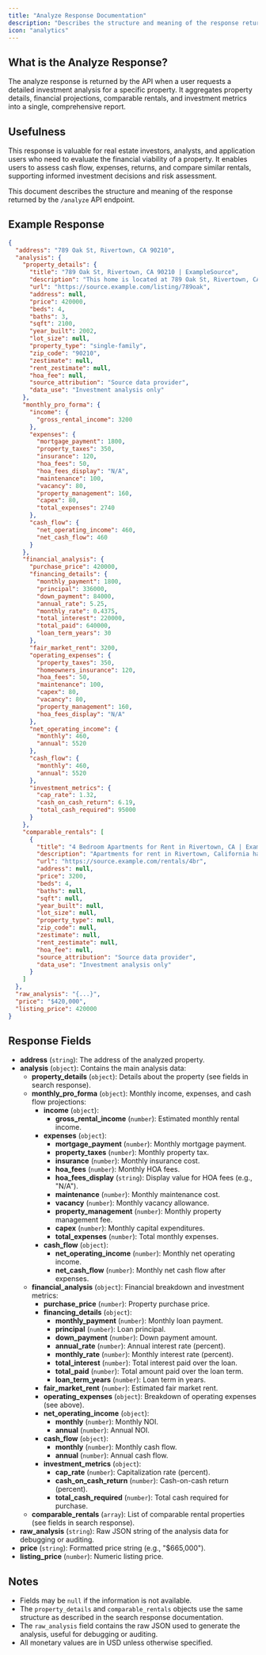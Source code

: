 ```yaml
---
title: "Analyze Response Documentation"
description: "Describes the structure and meaning of the response returned by the /analyze API endpoint, aggregating property details, financial projections, comparables, and investment metrics."
icon: "analytics"
---
```


## What is the Analyze Response?

The analyze response is returned by the API when a user requests a detailed investment analysis for a specific property. It aggregates property details, financial projections, comparable rentals, and investment metrics into a single, comprehensive report.

## Usefulness

This response is valuable for real estate investors, analysts, and application users who need to evaluate the financial viability of a property. It enables users to assess cash flow, expenses, returns, and compare similar rentals, supporting informed investment decisions and risk assessment.

This document describes the structure and meaning of the response returned by the `/analyze` API endpoint.

## Example Response

```json
{
  "address": "789 Oak St, Rivertown, CA 90210",
  "analysis": {
    "property_details": {
      "title": "789 Oak St, Rivertown, CA 90210 | ExampleSource",
      "description": "This home is located at 789 Oak St, Rivertown, CA 90210. It is a 4 bed, 3 bath single-family home listed for $420,000.",
      "url": "https://source.example.com/listing/789oak",
      "address": null,
      "price": 420000,
      "beds": 4,
      "baths": 3,
      "sqft": 2100,
      "year_built": 2002,
      "lot_size": null,
      "property_type": "single-family",
      "zip_code": "90210",
      "zestimate": null,
      "rent_zestimate": null,
      "hoa_fee": null,
      "source_attribution": "Source data provider",
      "data_use": "Investment analysis only"
    },
    "monthly_pro_forma": {
      "income": {
        "gross_rental_income": 3200
      },
      "expenses": {
        "mortgage_payment": 1800,
        "property_taxes": 350,
        "insurance": 120,
        "hoa_fees": 50,
        "hoa_fees_display": "N/A",
        "maintenance": 100,
        "vacancy": 80,
        "property_management": 160,
        "capex": 80,
        "total_expenses": 2740
      },
      "cash_flow": {
        "net_operating_income": 460,
        "net_cash_flow": 460
      }
    },
    "financial_analysis": {
      "purchase_price": 420000,
      "financing_details": {
        "monthly_payment": 1800,
        "principal": 336000,
        "down_payment": 84000,
        "annual_rate": 5.25,
        "monthly_rate": 0.4375,
        "total_interest": 220000,
        "total_paid": 640000,
        "loan_term_years": 30
      },
      "fair_market_rent": 3200,
      "operating_expenses": {
        "property_taxes": 350,
        "homeowners_insurance": 120,
        "hoa_fees": 50,
        "maintenance": 100,
        "capex": 80,
        "vacancy": 80,
        "property_management": 160,
        "hoa_fees_display": "N/A"
      },
      "net_operating_income": {
        "monthly": 460,
        "annual": 5520
      },
      "cash_flow": {
        "monthly": 460,
        "annual": 5520
      },
      "investment_metrics": {
        "cap_rate": 1.32,
        "cash_on_cash_return": 6.19,
        "total_cash_required": 95000
      }
    },
    "comparable_rentals": [
      {
        "title": "4 Bedroom Apartments for Rent in Rivertown, CA | ExampleSource",
        "description": "Apartments for rent in Rivertown, California have a median rental price of $3,200.",
        "url": "https://source.example.com/rentals/4br",
        "address": null,
        "price": 3200,
        "beds": 4,
        "baths": null,
        "sqft": null,
        "year_built": null,
        "lot_size": null,
        "property_type": null,
        "zip_code": null,
        "zestimate": null,
        "rent_zestimate": null,
        "hoa_fee": null,
        "source_attribution": "Source data provider",
        "data_use": "Investment analysis only"
      }
    ]
  },
  "raw_analysis": "{...}",
  "price": "$420,000",
  "listing_price": 420000
}
```

## Response Fields

- **address** (`string`): The address of the analyzed property.
- **analysis** (`object`): Contains the main analysis data:
  - **property_details** (`object`): Details about the property (see fields in search response).
  - **monthly_pro_forma** (`object`): Monthly income, expenses, and cash flow projections:
    - **income** (`object`): 
      - **gross_rental_income** (`number`): Estimated monthly rental income.
    - **expenses** (`object`): 
      - **mortgage_payment** (`number`): Monthly mortgage payment.
      - **property_taxes** (`number`): Monthly property tax.
      - **insurance** (`number`): Monthly insurance cost.
      - **hoa_fees** (`number`): Monthly HOA fees.
      - **hoa_fees_display** (`string`): Display value for HOA fees (e.g., "N/A").
      - **maintenance** (`number`): Monthly maintenance cost.
      - **vacancy** (`number`): Monthly vacancy allowance.
      - **property_management** (`number`): Monthly property management fee.
      - **capex** (`number`): Monthly capital expenditures.
      - **total_expenses** (`number`): Total monthly expenses.
    - **cash_flow** (`object`): 
      - **net_operating_income** (`number`): Monthly net operating income.
      - **net_cash_flow** (`number`): Monthly net cash flow after expenses.
  - **financial_analysis** (`object`): Financial breakdown and investment metrics:
    - **purchase_price** (`number`): Property purchase price.
    - **financing_details** (`object`): 
      - **monthly_payment** (`number`): Monthly loan payment.
      - **principal** (`number`): Loan principal.
      - **down_payment** (`number`): Down payment amount.
      - **annual_rate** (`number`): Annual interest rate (percent).
      - **monthly_rate** (`number`): Monthly interest rate (percent).
      - **total_interest** (`number`): Total interest paid over the loan.
      - **total_paid** (`number`): Total amount paid over the loan term.
      - **loan_term_years** (`number`): Loan term in years.
    - **fair_market_rent** (`number`): Estimated fair market rent.
    - **operating_expenses** (`object`): Breakdown of operating expenses (see above).
    - **net_operating_income** (`object`): 
      - **monthly** (`number`): Monthly NOI.
      - **annual** (`number`): Annual NOI.
    - **cash_flow** (`object`): 
      - **monthly** (`number`): Monthly cash flow.
      - **annual** (`number`): Annual cash flow.
    - **investment_metrics** (`object`): 
      - **cap_rate** (`number`): Capitalization rate (percent).
      - **cash_on_cash_return** (`number`): Cash-on-cash return (percent).
      - **total_cash_required** (`number`): Total cash required for purchase.
  - **comparable_rentals** (`array`): List of comparable rental properties (see fields in search response).
- **raw_analysis** (`string`): Raw JSON string of the analysis data for debugging or auditing.
- **price** (`string`): Formatted price string (e.g., "$665,000").
- **listing_price** (`number`): Numeric listing price.

## Notes

- Fields may be `null` if the information is not available.
- The `property_details` and `comparable_rentals` objects use the same structure as described in the search response documentation.
- The `raw_analysis` field contains the raw JSON used to generate the analysis, useful for debugging or auditing.
- All monetary values are in USD unless otherwise specified.